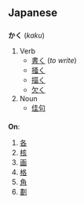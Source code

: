 == Japanese ==

=== {{Furigana}} ===
'''かく''' (''kaku'')

#Verb
#* [[書く]]  (''to write'')
#* [[掻く]]
#* [[描く]]
#* [[欠く]]
#Noun
#* [[佳句]]

==== {{kanji readings}} ====
'''On''': 
# [[各]]
# [[核]]
# [[画]]
# [[格]]
# [[角]]
# [[劃]]